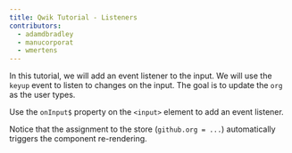```yaml
---
title: Qwik Tutorial - Listeners
contributors:
  - adamdbradley
  - manucorporat
  - wmertens
---
```


In this tutorial, we will add an event listener to the input. We will use the `keyup` event to listen to changes on the input. The goal is to update the `org` as the user types.

Use the `onInput$` property on the `<input>` element to add an event listener.

Notice that the assignment to the store (`github.org = ...`) automatically triggers the component re-rendering.
